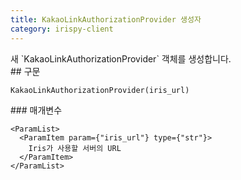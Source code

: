 ```yaml
---
title: KakaoLinkAuthorizationProvider 생성자
category: irispy-client
---
```


<Section>
  새 `KakaoLinkAuthorizationProvider` 객체를 생성합니다.
</Section>
<Section>
  ## 구문

  ~~~py
  KakaoLinkAuthorizationProvider(iris_url)
  ~~~

  <Section>
    ### 매개변수

    <ParamList>
      <ParamItem param={"iris_url"} type={"str"}>
        Iris가 사용할 서버의 URL
      </ParamItem>
    </ParamList>
  </Section>
</Section>